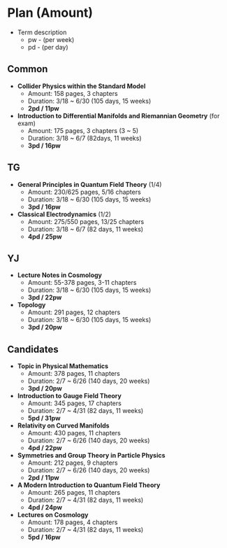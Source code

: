 # Plan (Amount) {#plan_amount}

* Term description
    * pw - (per week)
    * pd - (per day)

## Common

* **Collider Physics within the Standard Model**
    - Amount: 158 pages, 3 chapters
    - Duration: 3/18 ~ 6/30 (105 days, 15 weeks)
    - **2pd / 11pw**

* **Introduction to Differential Manifolds and Riemannian Geometry** (for exam)
    - Amount: 175 pages, 3 chapters (3 ~ 5)
    - Duration: 3/18 ~ 6/7 (82days, 11 weeks)
    - **3pd / 16pw**

## TG

* **General Principles in Quantum Field Theory** (1/4)
    - Amount: 230/625 pages, 5/16 chapters
    - Duration: 3/18 ~ 6/30 (105 days, 15 weeks)
    - **3pd / 16pw**

* **Classical Electrodynamics** (1/2)
    - Amount: 275/550 pages, 13/25 chapters
    - Duration: 3/18 ~ 6/7 (82 days, 11 weeks)
    - **4pd / 25pw**

## YJ

* **Lecture Notes in Cosmology**
    - Amount: 55-378 pages, 3-11 chapters
    - Duration: 3/18 ~ 6/30 (105 days, 15 weeks)
    - **3pd / 22pw**

* **Topology**
    - Amount: 291 pages, 12 chapters
    - Duration: 3/18 ~ 6/30 (105 days, 15 weeks)
    - **3pd / 20pw**

## Candidates

* **Topic in Physical Mathematics**
    - Amount: 378 pages, 11 chapters
    - Duration: 2/7 ~ 6/26 (140 days, 20 weeks)
    - **3pd / 20pw**

* **Introduction to Gauge Field Theory**
    - Amount: 345 pages, 17 chapters
    - Duration: 2/7 ~ 4/31 (82 days, 11 weeks)
    - **5pd / 31pw**

* **Relativity on Curved Manifolds**
    - Amount: 430 pages, 11 chapters
    - Duration: 2/7 ~ 6/26 (140 days, 20 weeks)
    - **4pd / 22pw**

* **Symmetries and Group Theory in Particle Physics**
    - Amount: 212 pages, 9 chapters
    - Duration: 2/7 ~ 6/26 (140 days, 20 weeks)
    - **2pd / 11pw**

* **A Modern Introduction to Quantum Field Theory**
    - Amount: 265 pages, 11 chapters
    - Duration: 2/7 ~ 4/31 (82 days, 11 weeks)
    - **4pd / 24pw**

* **Lectures on Cosmology**
    - Amount: 178 pages, 4 chapters
    - Duration: 2/7 ~ 4/31 (82 days, 11 weeks)
    - **5pd / 16pw**